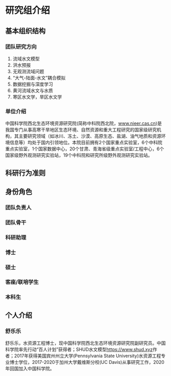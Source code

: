 # 研究组介绍 {#intro}

## 基本组织结构

### 团队研究方向{#sec:resinst}

1. 流域水文模型
1. 洪水预报
1. 无观测流域问题
1. “大气-陆面-水文”耦合模拟
1. 数据挖掘与深度学习
1. 黄河流域水文与水质
1. 寒区水文学，旱区水文学


### 单位介绍
中国科学院西北生态环境资源研究院(简称中科院西北院，[www.nieer.cas.cn](http://www.nieer.cas.cn))是我国专门从事高寒干旱地区生态环境、自然资源和重大工程研究的国家级研究机构，其主要研究领域（如冰川、冻土、沙漠、高原生态、盐湖、油气地质和资源环境信息等）均处于国内引领地位。本院目前拥有2个国家重点实验室，6个中科院重点实验室，1个国家数据中心，20个甘肃、青海省级重点实验室/工程中心，6个国家级野外观测研究实验站，19个中科院和研究所级野外观测研究实验站。

## 科研行为准则

## 身份角色

### 团队负责人

### 团队骨干

### 科研助理

### 博士

### 硕士

### 客座/联培学生

### 本科生

## 个人介绍

### 舒乐乐
舒乐乐，水资源工程博士，现中国科学院西北生态环境资源研究院副研究员。中国科学院率先行动“百人计划”获得者；SHUD水文模型[https://www.shud.xyz](https://www.shud.xyz)作者；2017年获得美国宾州州立大学(Pennsylvania State University)水资源工程专业博士学位，2017-2020于加州大学戴维斯分校(UC Davis)从事研究工作，2020年回国加入中国科学院。
